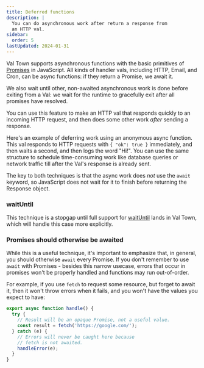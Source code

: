 ```yaml
---
title: Deferred functions
description: |
  You can do asynchronous work after return a response from
  an HTTP val.
sidebar:
  order: 5
lastUpdated: 2024-01-31
---
```




Val Town supports asynchronous functions with the basic primitives
of [Promises](https://developer.mozilla.org/en-US/docs/Web/JavaScript/Guide/Using_promises)
in JavaScript. All kinds of handler vals, including HTTP, Email,
and Cron, can be async functions: if they return a Promise,
we await it.

We also wait until other, non-awaited asynchronous work is done
before exiting from a Val: we wait for the runtime to gracefully
exit after all promises have resolved.

You can use this feature to make an HTTP val that responds quickly
to an incoming HTTP request, and then does some other work
_after_ sending a response.

Here's an example of deferring work using an anonymous
async function. This val responds to HTTP requests
with `{ "ok": true }` immediately, and then waits a second,
and then logs the word "Hi!". You can use the same structure
to schedule time-consuming work like database queries
or network traffic till after the Val's response is already sent.

<Val url="https://www.val.town/embed/maxm/unawaitedAsyncExample" />

The key to both techniques is that the async work does
_not_ use the `await` keyword, so JavaScript does not wait
for it to finish before returning the Response object.

### waitUntil

This technique is a stopgap until full support for
[waitUntil](https://developer.mozilla.org/en-US/docs/Web/API/ExtendableEvent/waitUntil)
lands in Val Town, which will handle this case more explicitly.

### Promises should otherwise be awaited

While this is a  useful technique, it's important to emphasize that,
in general, you should otherwise `await` every Promise.
If you don't remember to use `await` with Promises - besides this
narrow usecase, errors that occur in promises won't be properly
handled and functions may run out-of-order.

For example, if you use `fetch` to request some resource,
but forget to await it, then it won't throw errors when it fails,
and you won't have the values you expect to have:

```ts
export async function handle() {
  try {
    // Result will be an opaque Promise, not a useful value.
    const result = fetch('https://google.com/');
  } catch (e) {
    // Errors will never be caught here because
    // fetch is not awaited.
    handleError(e);
  }
}
```
